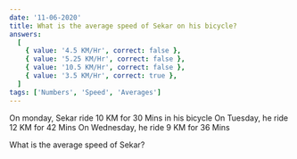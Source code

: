 ```yaml
---
date: '11-06-2020'
title: What is the average speed of Sekar on his bicycle?
answers:
  [
    { value: '4.5 KM/Hr', correct: false },
    { value: '5.25 KM/Hr', correct: false },
    { value: '10.5 KM/Hr', correct: false },
    { value: '3.5 KM/Hr', correct: true },
  ]
tags: ['Numbers', 'Speed', 'Averages']
---
```


On monday, Sekar ride 10 KM for 30 Mins in his bicycle
On Tuesday, he ride 12 KM for 42 Mins
On Wednesday, he ride 9 KM for 36 Mins

What is the average speed of Sekar?
